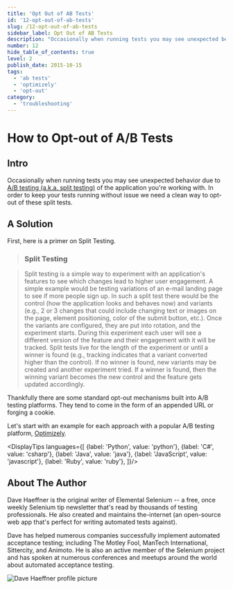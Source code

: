 ```yaml
---
title: 'Opt Out of AB Tests'
id: '12-opt-out-of-ab-tests'
slug: /12-opt-out-of-ab-tests
sidebar_label: Opt Out of AB Tests
description: "Occasionally when running tests you may see unexpected behavior due to A/B testing of the application you're working with. In order to keep your tests running without issue we need a clean way to opt-out of these split tests."
number: 12
hide_table_of_contents: true
level: 2
publish_date: 2015-10-15
tags:
  - 'ab tests'
  - 'optimizely'
  - 'opt-out'
category:
  - 'troubleshooting'
---
```


# How to Opt-out of A/B Tests

## Intro

Occasionally when running tests you may see unexpected behavior due to [A/B testing (a.k.a. split testing)](http://en.wikipedia.org/wiki/A/B_testing) of
the application you're working with. In order to keep your tests running without issue we need a clean way to opt-out
of these split tests.

## A Solution

First, here is a primer on Split Testing.

> ### Split Testing

> Split testing is a simple way to experiment with an application's features to see which changes lead to higher user
> engagement. A simple example would be testing variations of an e-mail landing page to see if more people sign up.
> In such a split test there would be the control (how the application looks and behaves now) and variants (e.g., 2
> or 3 changes that could include changing text or images on the page, element positioning, color of the submit
> button, etc.). Once the variants are configured, they are put into rotation, and the experiment starts. During this
> experiment each user will see a different version of the feature and their engagement with it will be tracked. Split
> tests live for the length of the experiment or until a winner is found (e.g., tracking indicates that a variant
> converted higher than the control). If no winner is found, new variants may be created and another experiment tried.
> If a winner is found, then the winning variant becomes the new control and the feature gets updated accordingly.

Thankfully there are some standard opt-out mechanisms built into A/B testing platforms. They tend to come in the
form of an appended URL or forging a cookie.

Let's start with an example for each approach with a popular A/B testing platform, [Optimizely](https://www.optimizely.com/).




<DisplayTips languages={[
    {label: 'Python', value: 'python'},
    {label: 'C#', value: 'csharp'},
    {label: 'Java', value: 'java'},
    {label: 'JavaScript', value: 'javascript'},
    {label: 'Ruby', value: 'ruby'},
]}/>


## About The Author

Dave Haeffner is the original writer of Elemental Selenium -- a free, once weekly Selenium tip newsletter that's read
by thousands of testing professionals. He also created and maintains the-internet (an open-source web app that's
perfect for writing automated tests against).

Dave has helped numerous companies successfully implement automated acceptance testing; including The Motley Fool,
ManTech International, Sittercity, and Animoto. He is also an active member of the Selenium project and has spoken
at numerous conferences and meetups around the world about automated acceptance testing.

![Dave Haeffner profile picture](/img/authors/dave-haeffner.jpeg#author-img 'a title')

